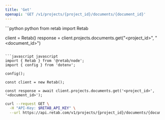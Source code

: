 ```yaml
---
title: 'Get'
openapi: 'GET /v1/projects/{project_id}/documents/{document_id}'
---
```


<RequestExample>
```python python
from retab import Retab

client = Retab()
response = client.projects.documents.get("<project_id>", "<document_id>")
```

```javascript javascript
import { Retab } from '@retab/node';
import { config } from 'dotenv';

config();

const client = new Retab();

const response = await client.projects.documents.get('<project_id>', '<document_id>');
```

```bash curl
curl --request GET \
  -H "API-Key: $RETAB_API_KEY" \
  --url https://api.retab.com/v1/projects/{project_id}/documents/{document_id}
```

</RequestExample>
